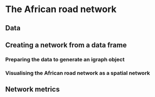 # The African road network

## Data

## Creating a network from a data frame

### Preparing the data to generate an igraph object

### Visualising the African road network as a spatial network

## Network metrics

